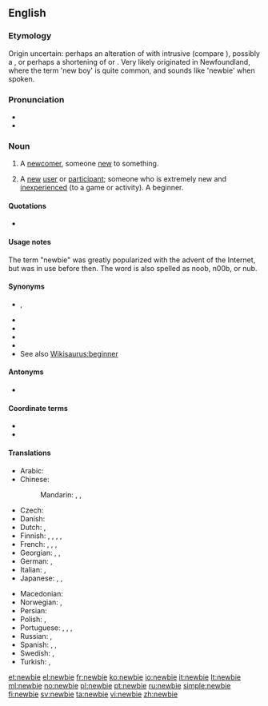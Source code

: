 ==English==
{{wikipedia}}

===Etymology===
Origin uncertain: perhaps an alteration of {{m|en|newie}} with intrusive {{m|en||b}} (compare {{m|en|freebie}}), possibly a {{blend|new|baby|nocap=1|lang=en}}, or perhaps a shortening of {{m|en|new boy}} or {{m|en|new}} {{m|en|beginner}}. Very likely originated in Newfoundland, where the term 'new boy' is quite common, and sounds like 'newbie' when spoken.

===Pronunciation===
* {{IPA|/ˈnjuːbi/|/ˈnuːbi/|lang=en}}
* {{rhymes|uːbi|lang=en}}

===Noun===
{{en-noun}}

# {{lb|en|slang}} A [[newcomer]], someone [[new]] to something. {{defdate|from 20th c.}}
# {{lb|en|Internet}} A [[new]] [[user]] or [[participant]]; someone who is extremely new and [[inexperienced]] (to a game or activity). A beginner.

====Quotations====
* {{seeCites}}

====Usage notes====
The term "newbie" was greatly popularized with the advent of the Internet, but was in use before then. The word is also spelled as noob, n00b, or nub.

====Synonyms====
{{checksense}}
* {{l|en|noob}}, {{l|en|n00b}}
* {{l|en|novice}}
* {{l|en|newcomer}}
* {{l|en|newling}}
* {{l|en|rookie}}
* See also [[Wikisaurus:beginner]]

====Antonyms====
* {{l|en|knowbie}}

====Coordinate terms====
* {{l|en|midbie}}
* {{l|en|oldbie}}

====Translations====
{{trans-top|new (inexperienced) user or participant}}
* Arabic: {{t|ar|مُبْتَدِئ|m}}
* Chinese:
*: Mandarin: {{t+|cmn|新手|tr=xīnshǒu|sc=Hani}}, {{t+|cmn|菜鳥|sc=Hani}}, {{t+|cmn|菜鸟|tr=càiniǎo|sc=Hani}} {{qualifier|slang}}
* Czech: {{t|cs|nováček|m}}
* Danish: {{t+|da|nybegynder|c}}
* Dutch: {{t+|nl|nieuweling|m}}, {{t+|nl|beginneling|m}}
* Finnish: {{t+|fi|aloittelija}}, {{t+|fi|keltanokka}}, {{t+|fi|vasta-alkaja}}, {{t+|fi|mopo}}, {{t+|fi|nyyppä}}
* French: {{t+|fr|néophyte|m|f}}, {{t+|fr|béotien|m}}, {{t+|fr|débutant}}, {{t+|fr|profane|m|f}}
* Georgian: {{t|ka|გამოუცდელი|sc=Geor}}, {{t|ka|ახალბედა|sc=Geor}}, {{t|ka|დამწყები|sc=Geor}}
* German: {{t+|de|Neuling}}, {{t+|de|Anfänger}}
* Italian: {{t|it|nabbo|m}}, {{t+|it|niubbo|m}}
* Japanese: {{t|ja|初心者|tr=しょしんしゃ, shoshinsha|sc=Jpan}}, {{t|ja|今道心|tr=いまどうしん, imadōshin|sc=Jpan}}, {{t|ja|若僧|tr=わかぞう, wakazō|sc=Jpan}}
{{trans-mid}}
* Macedonian: {{t|mk|новајлија|m|tr=novájlija}}
* Norwegian: {{t+|no|nybegynner}}, {{t+|no|newbie|m}}
* Persian: {{t+|fa|تازه‌کار|tr=tâze-kâr|sc=fa-Arab}}
* Polish: {{t+|pl|nowicjusz|m}}, {{t+|pl|nowicjuszka|f}}
* Portuguese: {{t+|pt|novato}}, {{t|pt|iniciante}}, {{t+|pt|neófito|m}}, {{t+|pt|principiante}}
* Russian: {{t+|ru|новичо́к|m}}, {{qualifier|e.g. new student}} {{t+|ru|но́венький|m}}
* Spanish: {{t+|es|novato}}, {{t|es|usuario nuevo|m}}, {{t+|es|principiante|m|f}}
* Swedish: {{t+|sv|nybörjare|c}}, {{t+|sv|blåbär|n}}
* Turkish: {{t+|tr|çaylak}}, {{t+|tr|çömez}}
{{trans-bottom}}

[[et:newbie]]
[[el:newbie]]
[[fr:newbie]]
[[ko:newbie]]
[[io:newbie]]
[[it:newbie]]
[[lt:newbie]]
[[ml:newbie]]
[[no:newbie]]
[[pl:newbie]]
[[pt:newbie]]
[[ru:newbie]]
[[simple:newbie]]
[[fi:newbie]]
[[sv:newbie]]
[[ta:newbie]]
[[vi:newbie]]
[[zh:newbie]]